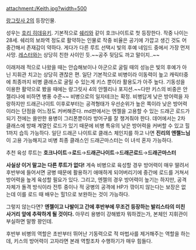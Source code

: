 attachment:/Keith.jpg?width=500

[[랑그릿사 2]]의 등장인물.

성우는 [[호리 히데유키]]. 기본적으로 [[쉐리(랑그릿사 2)|쉐리]]와 같이 호크나이트로 첫 등장한다. 작중 나이는 28세. 쉐리의 보좌역 정도로 활약하는 인물로 작중 비율은 공기에 가깝고 생긴 것도 어중간해서 존재감이 약하다. 게다가 다른 루트 선택시 빛의 후예 네임드 중에서 가장 먼저 사망. [[레스터]]와는 상당히 친한 사이인 듯.~~공주 뒷담도 까고 말이지..~~

이래저래 적으로 나왔을 때는 안습해보이나 아군으로 굴릴 때의 성능은 빛의 후예가 아닌 지휘관 치고는 상당히 괜찮은 편. 
일단 기본적으로 비병이라 이동력이 높고 캐릭터중에 최종까지 비병 클래스로 굴릴 수 있는게 키스 뿐이라 활용도가 아주 높다. 기동성을 이용한 활약으로 봤을 때에는 랑그릿사 4의 안젤리나 포지션.~~다만 키스의 비중은 안젤리나에 비하면 병풍 수준~~ 비병으로의 일자테크는 확정. 비병답게 낮은 방어력을 자랑하지만 드래곤나이트 이후로부터는 공격형태가 우선순위가 높은 쪽이라 낮은 방어력이라는 단점을 어느정도 커버해준다. md판에서는 엔젤을 고용할 수 있는 드래곤 로드가 되기 전에는 쓸만한 용병이 그리폰뿐이라 방어구를 잘 챙겨줘야 한다. 데어에서는 2차 클래스에 방패 계열인 로드가 있기 때문에 비병 특유의 낮은 방어력을 커버할 수 있고 힐 1까지 습득 가능하다.  일단 드래곤 나이트로 클래스 체인지를 하고 나면 '''진리의 엔젤느님'''이 고용 가능해지고 비병 최종 클래스인 드래곤마스터는 이 녀석 혼자 가능하다.

추천 육성 루트는
'''호크나이트'''→'''로드'''→'''드래곤나이트'''→'''드래곤로드'''→'''드래곤마스터'''

'''사실상 이거 말고는 다른 루트가 없다!'''
계속 비병으로 육성할 경우 방어력이 매우 딸려서 후반부에 들어서면 궁병 때문에 활용하기 애매하게 되어버리기에 중간에 로드를 거쳐서 방어력을 높게 육성할 필요가 있다. 그리고, 엔젤의 경우 방어력이 높기는 하지만, 공격 자체가 돌격 방식이라 전투 중이나 적 궁병의 공격에 HP가 깎이지 않는다는 보장은 없는데 이를 로드 때 배우는 힐1으로 보완하는 것이 가능하다.

그렇지 않는다면? '''엔젤이고 나발이고 간에 후반부에 무조건 등장하는 발리스타의 미친 사거리 앞에 추락하게 될 것이다.'''
아무리 용병이 강해봤자 뭐하겠는가, 본체인 지휘관이 부실하면 말짱 꽝인데.

후반부 비병의 역할은 초반부터 뛰어난 기동력으로 적 마법사를 제거해주는 역할을 하는데, 키스의 방어력이 고자라면 본래 역할조차 수행하기가 매우 힘들다.
